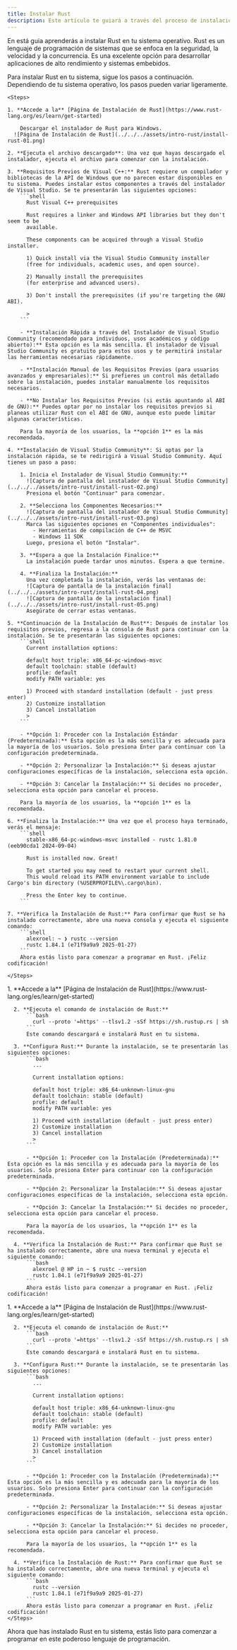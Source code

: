 ```yaml
---
title: Instalar Rust
description: Este artículo te guiará a través del proceso de instalación de Rust en Windows, explicando cada uno de los pasos necesarios, así como las opciones disponibles durante la instalación.
---
```


En está guia aprenderás a instalar Rust en tu sistema operativo. Rust es un lenguaje de programación de sistemas que se enfoca en la seguridad, la velocidad y la concurrencia. Es una excelente opción para desarrollar aplicaciones de alto rendimiento y sistemas embebidos.

Para instalar Rust en tu sistema, sigue los pasos a continuación. Dependiendo de tu sistema operativo, los pasos pueden variar ligeramente.


<Tabs>
  <TabItem label="Windows" icon='seti:windows'>
    

    <Steps>

    1. **Accede a la** [Página de Instalación de Rust](https://www.rust-lang.org/es/learn/get-started)
    
        Descargar el instalador de Rust para Windows. 
      ![Página de Instalación de Rust](../../../assets/intro-rust/install-rust-01.png)

    2. **Ejecuta el archivo descargado**: Una vez que hayas descargado el instalador, ejecuta el archivo para comenzar con la instalación.

    3. **Requisitos Previos de Visual C++:** Rust requiere un compilador y bibliotecas de la API de Windows que no parecen estar disponibles en tu sistema. Puedes instalar estos componentes a través del instalador de Visual Studio. Se te presentarán las siguientes opciones:
        ```shell
          Rust Visual C++ prerequisites

          Rust requires a linker and Windows API libraries but they don't seem to be
          available.

          These components can be acquired through a Visual Studio installer.

          1) Quick install via the Visual Studio Community installer
          (free for individuals, academic uses, and open source).

          2) Manually install the prerequisites
          (for enterprise and advanced users).

          3) Don't install the prerequisites (if you're targeting the GNU ABI).

          > 
        ```

        - **Instalación Rápida a través del Instalador de Visual Studio Community (recomendado para individuos, usos académicos y código abierto):** Esta opción es la más sencilla. El instalador de Visual Studio Community es gratuito para estos usos y te permitirá instalar las herramientas necesarias rápidamente.

        - **Instalación Manual de los Requisitos Previos (para usuarios avanzados y empresariales):** Si prefieres un control más detallado sobre la instalación, puedes instalar manualmente los requisitos necesarios.

        - **No Instalar los Requisitos Previos (si estás apuntando al ABI de GNU):** Puedes optar por no instalar los requisitos previos si planeas utilizar Rust con el ABI de GNU, aunque esto puede limitar algunas características.

        Para la mayoría de los usuarios, la **opción 1** es la más recomendada.
    
    4. **Instalación de Visual Studio Community**: Si optas por la instalación rápida, se te redirigirá a Visual Studio Community. Aquí tienes un paso a paso:

        1. Inicia el Instalador de Visual Studio Community:**
          ![Captura de pantalla del instalador de Visual Studio Community](../../../assets/intro-rust/install-rust-02.png)
          Presiona el botón "Continuar" para comenzar.

        2. **Selecciona los Componentes Necesarios:**
          ![Captura de pantalla del instalador de Visual Studio Community](../../../assets/intro-rust/install-rust-03.png)
          Marca las siguientes opciones en "Componentes individuales":
            - Herramientas de compilación de C++ de MSVC
            - Windows 11 SDK
          Luego, presiona el botón "Instalar".

        3. **Espera a que la Instalación Finalice:**
          La instalación puede tardar unos minutos. Espera a que termine.

        4. **Finaliza la Instalación:**
          Una vez completada la instalación, verás las ventanas de:
          ![Captura de pantalla de la instalación final](../../../assets/intro-rust/install-rust-04.png)
          ![Captura de pantalla de la instalación final](../../../assets/intro-rust/install-rust-05.png)
          Asegúrate de cerrar estas ventanas.

    5. **Continuación de la Instalación de Rust**: Después de instalar los requisitos previos, regresa a la consola de Rust para continuar con la instalación. Se te presentarán las siguientes opciones:
        ```shell
          Current installation options:

          default host triple: x86_64-pc-windows-msvc
          default toolchain: stable (default)
          profile: default
          modify PATH variable: yes

          1) Proceed with standard installation (default - just press enter)
          2) Customize installation
          3) Cancel installation
          >
        ```

        - **Opción 1: Proceder con la Instalación Estándar (Predeterminada):** Esta opción es la más sencilla y es adecuada para la mayoría de los usuarios. Solo presiona Enter para continuar con la configuración predeterminada.

        - **Opción 2: Personalizar la Instalación:** Si deseas ajustar configuraciones específicas de la instalación, selecciona esta opción.

        - **Opción 3: Cancelar la Instalación:** Si decides no proceder, selecciona esta opción para cancelar el proceso.

        Para la mayoría de los usuarios, la **opción 1** es la recomendada.

    6. **Finaliza la Instalación:** Una vez que el proceso haya terminado, verás el mensaje:
        ```shell
          stable-x86_64-pc-windows-msvc installed - rustc 1.81.0 (eeb90cda1 2024-09-04)

          Rust is installed now. Great!

          To get started you may need to restart your current shell.
          This would reload its PATH environment variable to include Cargo's bin directory (%USERPROFILE%\.cargo\bin).

          Press the Enter key to continue.
        ```
    
    7. **Verifica la Instalación de Rust:** Para confirmar que Rust se ha instalado correctamente, abre una nueva consola y ejecuta el siguiente comando:
        ```shell
          alexroel: ~ ❯ rustc --version
          rustc 1.84.1 (e71f9a9a9 2025-01-27)
        ```
        Ahora estás listo para comenzar a programar en Rust. ¡Feliz codificación!
    
    </Steps>
  </TabItem>
  <TabItem label="Linux" icon='linux'>
    <Steps>
      1. **Accede a la** [Página de Instalación de Rust](https://www.rust-lang.org/es/learn/get-started)

      2. **Ejecuta el comando de instalación de Rust:**
          ```bash
            curl --proto '=https' --tlsv1.2 -sSf https://sh.rustup.rs | sh
          ```
          Este comando descargará e instalará Rust en tu sistema.

      3. **Configura Rust:** Durante la instalación, se te presentarán las siguientes opciones:
          ```bash
            ...
            
            Current installation options:

            default host triple: x86_64-unknown-linux-gnu
            default toolchain: stable (default)
            profile: default
            modify PATH variable: yes

            1) Proceed with installation (default - just press enter)
            2) Customize installation
            3) Cancel installation
            >
          ```

          - **Opción 1: Proceder con la Instalación (Predeterminada):** Esta opción es la más sencilla y es adecuada para la mayoría de los usuarios. Solo presiona Enter para continuar con la configuración predeterminada.

          - **Opción 2: Personalizar la Instalación:** Si deseas ajustar configuraciones específicas de la instalación, selecciona esta opción.

          - **Opción 3: Cancelar la Instalación:** Si decides no proceder, selecciona esta opción para cancelar el proceso.

          Para la mayoría de los usuarios, la **opción 1** es la recomendada.

      4. **Verifica la Instalación de Rust:** Para confirmar que Rust se ha instalado correctamente, abre una nueva terminal y ejecuta el siguiente comando:
          ```bash
            alexroel @ HP in ~ $ rustc --version
            rustc 1.84.1 (e71f9a9a9 2025-01-27)
          ```
          Ahora estás listo para comenzar a programar en Rust. ¡Feliz codificación!
  </Steps>
  </TabItem>
  <TabItem label="Mac" icon='apple'>
    <Steps>
      1. **Accede a la** [Página de Instalación de Rust](https://www.rust-lang.org/es/learn/get-started)

      2. **Ejecuta el comando de instalación de Rust:**
          ```bash
            curl --proto '=https' --tlsv1.2 -sSf https://sh.rustup.rs | sh
          ```
          Este comando descargará e instalará Rust en tu sistema.

      3. **Configura Rust:** Durante la instalación, se te presentarán las siguientes opciones:
          ```bash
            ...
            
            Current installation options:

            default host triple: x86_64-unknown-linux-gnu
            default toolchain: stable (default)
            profile: default
            modify PATH variable: yes

            1) Proceed with installation (default - just press enter)
            2) Customize installation
            3) Cancel installation
            >
          ```

          - **Opción 1: Proceder con la Instalación (Predeterminada):** Esta opción es la más sencilla y es adecuada para la mayoría de los usuarios. Solo presiona Enter para continuar con la configuración predeterminada.

          - **Opción 2: Personalizar la Instalación:** Si deseas ajustar configuraciones específicas de la instalación, selecciona esta opción.

          - **Opción 3: Cancelar la Instalación:** Si decides no proceder, selecciona esta opción para cancelar el proceso.

          Para la mayoría de los usuarios, la **opción 1** es la recomendada.

      4. **Verifica la Instalación de Rust:** Para confirmar que Rust se ha instalado correctamente, abre una nueva terminal y ejecuta el siguiente comando:
          ```bash
            rustc --version
            rustc 1.84.1 (e71f9a9a9 2025-01-27)
          ```
          Ahora estás listo para comenzar a programar en Rust. ¡Feliz codificación!
    </Steps>
  </TabItem>
</Tabs>

Ahora que has instalado Rust en tu sistema, estás listo para comenzar a programar en este poderoso lenguaje de programación.


